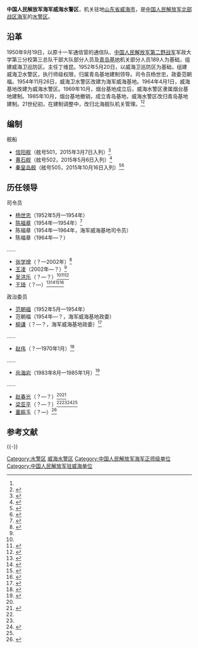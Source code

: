 {{Infobox Military Unit
|unit_name=中国人民解放军海军威海水警区
|image=[[File:Naval_Ensign_of_the_People's_Republic_of_China.svg|120px]]
|caption=[[中国人民解放军军旗|中国人民解放军海军军旗]]
|dates=1952年至今
|country={{PRC}}
|軍種=[[海军|海军]]
|type=
|role=
|size=
|current_commander_label=[[司令员|司令员]]
|current_commander=[[王琦|王琦]] <small>海军大校</small>
|ceremonial_chief_label=[[政治委员|政治委员]]
|ceremonial_chief=<small>海军大校</small>
|command_structure=[[中国人民解放军北部战区海军|中国人民解放军北部战区海军]]机关
|branch=[[中国人民解放军海军|中国人民解放军海军]]
|garrison=[[山东省|山东省]][[威海市|威海市]]
|nickname=
|colors={{color box|#000080}}{{color box|#FFFFFF}} [[藏青色|藏青色]]与[[白色|白色]]
|motto=
|equipment=
|march=《[[人民海军向前进|人民海军向前进]]》
|patron=
|notable_commanders=
|battles=
|identification_symbol=
|identification_symbol_label=臂章
}}

'''中国人民解放军海军威海水警区'''，机关驻地[[山东省|山东省]][[威海市|威海市]]，是[[中国人民解放军北部战区海军|中国人民解放军北部战区海军]]的[[水警区|水警区]]。

==沿革==
1950年9月19日，以原十一军通信营的通信队、[[中国人民解放军第二野战军|中国人民解放军第二野战军]]军政大学第三分校第三总队干部大队部分人员及[[中国人民解放军海军青岛综合保障基地|青岛基地]]机关部分人员189人为基础，组建威海卫巡防区。主任丁维昆。1952年5月20日，以威海卫巡防区为基础，组建威海卫水警区，执行师级权限，归属青岛基地建制领导。司令员杨世忠，政委范朝福。1954年11月26日，威海卫水警区改建为海军威海基地。1964年4月1日，威海基地改建为威海水警区。1969年10月，烟台基地成立后，威海水警区隶属烟台基地建制。1985年10月，烟台基地撤销，成立青岛基地，威海水警区改归青岛基地建制。21世纪初，在建制调整中，改归北海舰队机关管理。<ref name=guofang/><ref>{{Cite web|url=http://www.sdwh.lss.gov.cn/news_details.asp?ArticleID=12708|title=市人社局领导到驻威部队走访调研|accessdate=2018-04-13|date=2016-03-15|publisher=威海市人力资源和社会保障局|deadurl=yes|archiveurl=https://web.archive.org/web/20170112180000/http://www.sdwh.lss.gov.cn/news_details.asp?ArticleID=12708|archivedate=2017-01-12}}</ref>

==编制==

;舰船
*[[信阳舰|信阳舰]]（舷号501，2015年3月7日入列）<ref>{{Cite web|url=http://henan.sina.com.cn/xy/news/z/2015-03-17/1024-7170.html|title=信阳市博物馆展出501号“信阳舰”|accessdate=2018-04-13|date=2015-03-17|publisher=新浪|archive-date=2017-01-11|archive-url=https://web.archive.org/web/20170111002111/http://henan.sina.com.cn/xy/news/z/2015-03-17/1024-7170.html|dead-url=no}}</ref>
*[[黄石舰|黄石舰]]（舷号502，2015年5月6日入列）<ref>{{Cite web|url=http://hb.qq.com/a/20150507/012177.htm|title=“黄石舰”正式入列北海舰队 市长参加入列仪式|accessdate=2018-04-13|date=2015-05-07|publisher=腾讯|archive-url=https://web.archive.org/web/20180414011348/http://hb.qq.com/a/20150507/012177.htm|archive-date=2018-04-14|dead-url=yes}}</ref>
*[[秦皇岛舰|秦皇岛舰]]（舷号505，2015年10月16日入列）<ref>{{Cite web|url=http://qhd.hebnews.cn/2016-04/19/content_5458244.htm|title=孟祥伟张瑞书刘辰彦郝占敏王景田等慰问秦皇岛舰全体官兵|accessdate=2018-04-13|date=2016-04-19|publisher=河北新闻网|archive-date=2018-04-14|archive-url=https://web.archive.org/web/20180414010627/http://qhd.hebnews.cn/2016-04/19/content_5458244.htm|dead-url=no}}</ref><ref>{{Cite web|url=http://news.qq.com/a/20151018/010753.htm|title=“秦皇岛”舰入列命名并授旗|accessdate=2018-04-13|date=2015-10-18|publisher=腾讯|archive-date=2020-11-21|archive-url=https://web.archive.org/web/20201121093614/https://news.qq.com/a/20151018/010753.htm|dead-url=no}}</ref>

==历任领导==
{{col-begin}}
{{col-2}}
;司令员
*[[杨世忠|杨世忠]]（1952年5月—1954年）
*[[陈福章|陈福章]]（1954年—1954年）<ref>{{Cite web|url=http://dangshi.people.com.cn/GB/165617/165618/166491/167909/11967790.html|title=陈福章|accessdate=2017-01-10|publisher=中国共产党新闻网|archive-date=2018-04-14|archive-url=https://web.archive.org/web/20180414010530/http://dangshi.people.com.cn/GB/165617/165618/166491/167909/11967790.html|dead-url=no}}</ref>
*陈福章（1954年—1964年，海军威海基地司令员）
*陈福章（1964年—？）
……
*[[张学增|张学增]]（？—2002年）<ref name=haifang>{{Cite web|url=http://news.sohu.com/03/57/news147625703.shtml|title=威海军民唇齿相依共筑海防|accessdate=2018-04-13|date=2002-01-10|publisher=搜狐|archive-date=2020-11-05|archive-url=https://web.archive.org/web/20201105073759/http://news.sohu.com/03/57/news147625703.shtml|dead-url=no}}</ref>
*[[王凌_(海军)|王凌]]（2002年—？）<ref name=leitai/>
*[[吴洪乐|吴洪乐]]（？—？）<ref name=cuiyc/><ref>{{Cite web|url=http://mil.sohu.com/20070912/n252104210.shtml|title=北海舰队操演打破计划模式 依气象地理条件练兵|accessdate=2018-04-13|date=2007-09-12|publisher=搜狐|archive-date=2017-01-10|archive-url=https://web.archive.org/web/20170110235000/http://mil.sohu.com/20070912/n252104210.shtml|dead-url=no}}</ref><ref name=tuji>{{Cite web|url=http://mil.news.sina.com.cn/p/2007-06-06/0831448306.html|title=北海舰队突击兵力群导弹火箭击沉“敌”舰|accessdate=2018-04-13|date=2007-06-06|publisher=新浪|archive-date=2019-07-14|archive-url=https://web.archive.org/web/20190714055618/http://mil.news.sina.com.cn/p/2007-06-06/0831448306.html|dead-url=no}}</ref>
*[[王琦|王琦]]（？—）<ref name=guofang>{{Cite web|url=http://news.mod.gov.cn/headlines/2014-12/18/content_4558485.htm|title=国家国防教育办公室发出通报表彰2014年“全国国防教育年度人物”|accessdate=2018-04-13|date=2014-12-18|publisher=中华人民共和国国防部|archive-date=2017-01-11|archive-url=https://web.archive.org/web/20170111010627/http://news.mod.gov.cn/headlines/2014-12/18/content_4558485.htm|dead-url=no}}</ref><ref name=huancui>{{Cite web|url=http://www.huancui.gov.cn/html/2013-5/87.html|title=孙开连走访慰问水警区|accessdate=2018-04-13|date=2010-02-03|publisher=环翠区政务网|archive-date=2017-01-11|archive-url=https://web.archive.org/web/20170111001251/http://www.huancui.gov.cn/html/2013-5/87.html|dead-url=yes}}</ref><ref name=fengqing>{{Cite web|url=http://news.sohu.com/20090125/n261944164.shtml|title=风清气正迎大年|accessdate=2018-04-13|date=2009-01-25|publisher=搜狐|archive-date=2020-11-05|archive-url=https://web.archive.org/web/20201105072013/http://news.sohu.com/20090125/n261944164.shtml|dead-url=no}}</ref><ref>{{Cite web|url=http://navy.81.cn/content/2016-03/21/content_6968784.htm|title=北海舰队某水警区精细训练夯实实战根基|accessdate=2018-04-13|date=2016-03-21|publisher=中国海军网|archive-date=2017-01-10|archive-url=https://web.archive.org/web/20170110232746/http://navy.81.cn/content/2016-03/21/content_6968784.htm|dead-url=no}}</ref>

{{col-2}}
;政治委员
*[[范朝福|范朝福]]（1952年5月—1954年）
*范朝福（1954年—？，海军威海基地政委）
*[[柳谦|柳谦]]（？—？，海军威海基地政委）<ref>{{Cite web|url=http://wldj.yn.gov.cn/NewsView.aspx?NewsID=154336|title=红军走过白鹿原|accessdate=2018-04-13|date=2016-05-10|publisher=云岭先锋网|archive-url=https://web.archive.org/web/20180414010706/http://wldj.yn.gov.cn/NewsView.aspx?NewsID=154336|archive-date=2018-04-14|dead-url=yes}}</ref>
……
*[[赵伟|赵伟]]（？—1970年1月）<ref>{{Cite web|url=http://mil.news.sina.com.cn/2011-09-29/0352667603.html|title=赵伟同志逝世|accessdate=2018-04-13|date=2011-09-29|publisher=新浪|archive-date=2020-11-05|archive-url=https://web.archive.org/web/20201105005058/http://mil.news.sina.com.cn/2011-09-29/0352667603.html|dead-url=no}}</ref>
……
*[[岳海岩|岳海岩]]（1983年8月—1985年1月）<ref>{{Cite web|url=http://mil.news.sina.com.cn/2005-03-20/0124274232.html|title=海军东海舰队原政委岳海岩中将逝世|accessdate=2018-04-13|date=2005-03-20|publisher=新浪|archive-date=2019-07-11|archive-url=https://web.archive.org/web/20190711195256/http://mil.news.sina.com.cn/2005-03-20/0124274232.html|dead-url=no}}</ref>
……
*[[赵春光|赵春光]]（？—？）<ref name=haifang/><ref name=leitai>{{Cite web|url=http://news.sina.com.cn/c/2003-07-11/0801358925s.shtml|title=北海舰队某水警区海岸摆擂台|accessdate=2018-04-13|date=2003-07-11|publisher=新浪|archive-date=2020-11-05|archive-url=https://web.archive.org/web/20201105072709/http://news.sina.com.cn/c/2003-07-11/0801358925s.shtml|dead-url=no}}</ref>
*[[梁亚平|梁亚平]]（？—？）<ref name=huancui/><ref name=fengqing/><ref name=cuiyc>{{Cite web|url=http://www.whnews.cn/weihai/2008-02/01/content_1280668.htm|title=崔曰臣走访慰问驻威部队官兵 要求加强军地共建|accessdate=2018-04-13|date=2008-02-01|publisher=威海新闻网|archive-url=https://web.archive.org/web/20170112182020/http://www.whnews.cn/weihai/2008-02/01/content_1280668.htm|archive-date=2017-01-12|dead-url=yes}}</ref><ref name=tuji/>
*[[董振玉|董振玉]]（？—）<ref>{{Cite web|url=http://www.81.cn/jfjbmap/content/2014-07/30/content_83212.htm|title=变革之思：思想不远，“致远”焉能致远|accessdate=2018-04-13|date=2014-07-30|publisher=解放军报|archive-date=2020-11-05|archive-url=https://web.archive.org/web/20201105060402/http://www.81.cn/jfjbmap/content/2014-07/30/content_83212.htm|dead-url=no}}</ref>

{{col-end}}

== 参考文献 ==
{{Reflist|30em}}

{{-}}
{{中国人民解放军海军}}

[[Category:水警区|Category:水警区]]
[[Category:威海水警区|]]
[[Category:中国人民解放军海军正师级单位|Category:中国人民解放军海军正师级单位]]
[[Category:中国人民解放军驻威海单位|Category:中国人民解放军驻威海单位]]